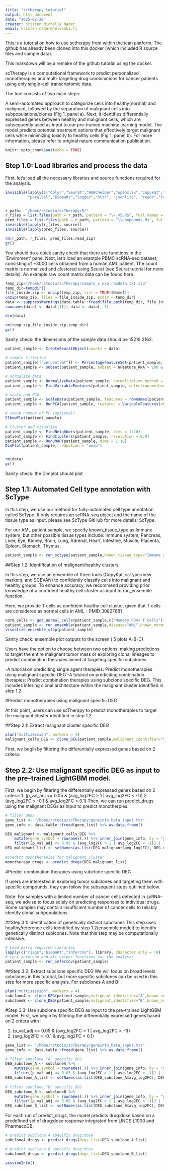 ```yaml
---
title: "sctherapy_tutorial"
output: html_document
date: "2025-02-20"
creater: Kristen Michelle Nader
email: kristen.nader@helsinki.fi
---
```


This is a tutorial on how to use sctherapy from within the ican platform. The github has already been cloned into this docker (which included R source files and sample data).

This markdown will be a remake of the github tutorial using the docker. 


scTherapy is a computational framework to predict personalized monotherapies and multi-targeting drug combinations for cancer patients using only single-cell transcriptomic data.

The tool consists of two main steps:

A semi-automated approach to categorize cells into healthy(normal) and malignant, followed by the separation of malignant cells into subpopulations/clones (Fig 1, panel a).
Next, it identifies differentially expressed genes between healthy and malignant cells, which are subsequently used as input to our pre-trained machine learning model. The model predicts potential treatment options that effectively target malignant cells while minimizing toxicity to healthy cells (Fig 1, panel b).
For more information, please refer to original nature communication publication.


```r
knitr::opts_chunk$set(echo = TRUE)
```

## Step 1.0: Load libraries and process the data

First, let's load all the necessary libraries and source functions required for the analysis.


```r
invisible(lapply(c("dplyr","Seurat","HGNChelper","openxlsx","copykat","copykatRcpp","ggplot2", "SCEVAN","yaGST","cowplot","Rcpp","Rclusterpp",
          "parallel","biomaRt","logger","httr", "jsonlite", "readr","future"), library, character.only = !0))


r_path=  "/home/rstudio/scTherapy/R/"
r_files = list.files(path = r_path, pattern = "\\_v5.R$", full.names = TRUE)
pred_files = list.files(path = r_path, pattern = "\\compounds.R$", full.names = TRUE)
invisible(lapply(r_files, source))
invisible(lapply(pred_files, source))

rm(r_path, r_files, pred_files,read_zip)
gc()


```

You should do a quick sanity check that there are functions in the 'Enviroment' pane.
Next, let's load an example PBMC scRNA-seq dataset, consisting of ~3000 cells obtained from a human AML patient. The count matrix is normalized and clustered using Seurat (see Seurat tutorial for more details). An example raw count matrix data can be found here.

```r
temp_zip="/home/rstudio/scTherapy/sample_x_exp.rawdata.txt.zip"
temp_dir=tempdir()
file_inside_zip <- unzip(temp_zip, list = TRUE)$Name[1]
unzip(temp_zip, files = file_inside_zip, exdir = temp_dir)
data <- suppressWarnings(data.table::fread(file.path(temp_dir, file_inside_zip)) %>% as.data.frame())
rownames(data) <- data[[1]]; data <- data[,-1]

dim(data)

rm(temp_zip,file_inside_zip,temp_dir)
gc()
```

Sanity check: the dimensions of the sample data should be 15219 2162. 

```r
patient_sample <- CreateSeuratObject(counts = data)	
   
# simple filtering
patient_sample[["percent.mt"]] <- PercentageFeatureSet(patient_sample, pattern = "^MT-")
patient_sample <- subset(patient_sample, subset = nFeature_RNA > 200 & nFeature_RNA < 2500 & percent.mt < 5)

# normalize data
patient_sample <- NormalizeData(patient_sample, normalization.method = "LogNormalize", scale.factor = 10000)
patient_sample <- FindVariableFeatures(patient_sample, selection.method = "vst", nfeatures = 2000)

# scale and PCA
patient_sample <- ScaleData(patient_sample, features = rownames(patient_sample))
patient_sample <- RunPCA(patient_sample, features = VariableFeatures(object = patient_sample))

# check number of PC (optional)
ElbowPlot(patient_sample)

# Cluster and visualize
patient_sample <- FindNeighbors(patient_sample, dims = 1:10)
patient_sample <- FindClusters(patient_sample, resolution = 0.8)
patient_sample <- RunUMAP(patient_sample, dims = 1:10)
DimPlot(patient_sample, reduction = "umap")


rm(data)
gc()
```
Sanity check: the Dimplot should plot 

## Step 1.1: Automated Cell type annotation with ScType
In this step, we use our method for fully-automated cell type annotation called ScType. It only requires an scRNA-seq object and the name of the tissue type as input, please see ScType GitHub for more details: ScType.

For our AML patient sample, we specify known_tissue_type as Immune system, but other possible tissue types include: Immune system, Pancreas, Liver, Eye, Kidney, Brain, Lung, Adrenal, Heart, Intestine, Muscle, Placenta, Spleen, Stomach, Thymus.


```r
patient_sample <- run_sctype(patient_sample,known_tissue_type="Immune system",plot=TRUE)
```

##Step 1.2: Identification of malignant/healthy clusters

In this step, we use an ensemble of three tools (CopyKat, scType+new markers, and SCEVAN) to confidently classify cells into malignant and healthy groups. To enhance accuracy, we recommend providing prior knowledge of a confident healthy cell cluster as input to run_ensemble function.

Here, we provide T cells as confident healthy cell cluster, given that T cells are considered as normal cells in AML - PMID:30827681

```r
norm_cells <- get_normal_cells(patient_sample,c("Memory CD4+ T cells"))
patient_sample <- run_ensemble(patient_sample,disease="AML",known_normal_cells=norm_cells,plot=FALSE)
visualize_ensemble_step(patient_sample)
```
Sanity check: ensemble plot outputs to the screen ( 5 plots A-B-C)

Users have the option to choose between two options: making predictions to target the entire malignant tumor mass or exploring clonal lineages to predict combination therapies aimed at targeting specific subclones.

-A tutorial on prediciting single agent therapies: Predict monotherapies using malignant specific DEG
-A tutorial on prediciting combination therapies: Predict combination therapies using subclone specific DEG. This includes infering clonal architecture within the malignant cluster identified in step 1.2.

#Predict monotherapies using malignant specific DEG

At this point, users can use scTherapy to predict monotherapies to target the malignant cluster identified in step 1.2

##Step 2.1: Extract malignant cluster specific DEG
```r
plan("multisession", workers = 4)
malignant_cells_DEG <- clone_DEG(patient_sample,malignant_identifier="malignant",known_normal_cells="healthy",save=FALSE)
```
First, we begin by filtering the differentially expressed genes based on 2 critera:

## Step 2.2: Use malignant specific DEG as input to the pre-trained LightGBM model.
First, we begin by filtering the differentially expressed genes based on 2 critera:
  1. (p_val_adj <= 0.05 & (avg_log2FC > 1 | avg_log2FC < -1))
  2. (avg_log2FC > -0.1 & avg_log2FC < 0.1)
Then, we can run predict_drugs using the malignant DEGs as input to predict monotherpies.
```r
# filter DEGS
gene_list <- "/home/rstudio/scTherapy/geneinfo_beta_input.txt"
gene_info <- data.table::fread(gene_list) %>% as.data.frame()

DEG_malignant <- malignant_cells_DEG %>%
    mutate(gene_symbol = rownames(.)) %>% inner_join(gene_info, by = "gene_symbol") %>%
    filter((p_val_adj <= 0.05 & (avg_log2FC > 1 | avg_log2FC < -1)) | (avg_log2FC > -0.1 & avg_log2FC < 0.1))
DEG_malignant_list <- setNames(as.list(DEG_malignant$avg_log2FC), DEG_malignant$gene_symbol)
	
#predict monotherapies for malignant cluster
monotherapy_drugs <- predict_drugs(DEG_malignant_list)
```

#Predict combination therapies using subclone specific DEG

If users are interested in exploring tumor subclones and targeting them with specific compounds, they can follow the subsequent steps outlined below.

Note: For samples with a limited number of cancer cells detected in scRNA-seq, we advise to focus solely on predicting responses to individual drugs. Some samples may contain insufficient number of cancer cells to reliably identify clonal subpopulations


##Step 3.1: Identification of genetically distinct subclones
This step uses healthy/reference cells identified by step 1.2(ensemble model) to identify genetically distinct sublcones. Note that this step may be computationally intensive.

```r
# Load extra required libraries 
lapply(c("rjags","biomaRt","infercnv"), library, character.only = !0)
# runs infercnv and all helper functions for the analysis 
patient_sample <- run_infercnv(patient_sample)
```


##Step 3.2: Extract subclone specific DEG
We will focus on broad levels subclones in this tutorial, but more specific subclones can be used in this step for more specific analysis. For subclones A and B:
```r
plan("multisession", workers = 4)
subcloneA <- clone_DEG(patient_sample,malignant_identifier="A",known_normal_cells="healthy",save=FALSE)
subcloneB <- clone_DEG(patient_sample,malignant_identifier="B",known_normal_cells="healthy",save=FALSE)

```


#Step 3.3: Use subclone specific DEG as input to the pre-trained LightGBM model.
First, we begin by filtering the differentially expressed genes based on 2 critera with :

1. (p_val_adj <= 0.05 & (avg_log2FC > 1 | avg_log2FC < -1))
2. (avg_log2FC > -0.1 & avg_log2FC < 0.1)

```r

gene_list <- "/home/rstudio/scTherapy/geneinfo_beta_input.txt"
gene_info <- data.table::fread(gene_list) %>% as.data.frame()

# filter subclone "A" specific DEG					 
DEG_subclone_A <- subcloneA %>%
    mutate(gene_symbol = rownames(.)) %>% inner_join(gene_info, by = "gene_symbol") %>%
    filter((p_val_adj <= 0.05 & (avg_log2FC > 1 | avg_log2FC < -1)) | (avg_log2FC > -0.1 & avg_log2FC < 0.1))
DEG_subclone_A_list <- setNames(as.list(DEG_subclone_A$avg_log2FC), DEG_subclone_A$gene_symbol)      
	
# filter subclone "B" specific DEG	
DEG_subclone_B <- subcloneB %>%
    mutate(gene_symbol = rownames(.)) %>% inner_join(gene_info, by = "gene_symbol") %>%
    filter((p_val_adj <= 0.05 & (avg_log2FC > 1 | avg_log2FC < -1)) | (avg_log2FC > -0.1 & avg_log2FC < 0.1))
DEG_subclone_B_list <- setNames(as.list(DEG_subclone_B$avg_log2FC), DEG_subclone_B$gene_symbol)   
```

For each run of predict_drugs, the model predicts drug:dose based on a predefined set of drug:dose:response integrated from LINCS L1000 and PharmacoDB.

```r
# predict subclone A specific drug:dose
subcloneA_drugs <- predict_drugs(degs_list=DEG_subclone_A_list)

# predict subclone B specific drug:dose
subcloneB_drugs <- predict_drugs(degs_list=DEG_subclone_B_list)
```

```r
sessionInfo()
```


